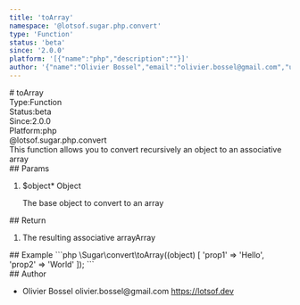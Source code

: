 ```yaml
---
title: 'toArray'
namespace: '@lotsof.sugar.php.convert'
type: 'Function'
status: 'beta'
since: '2.0.0'
platform: '[{"name":"php","description":""}]'
author: '{"name":"Olivier Bossel","email":"olivier.bossel@gmail.com","url":"https://lotsof.dev"}'
---
```

<div class="docmap-mdx">
# toArray
<div class="_metas">
<div class="_type"><span class="_type-label">Type:</span><span class="_type-value">Function</span></div>
<div class="_status"><span class="_status-label">Status:</span><span class="_status-value -beta">beta</span></div>
<div class="_since"><span class="_since-label">Since:</span><span class="_since-value">2.0.0</span></div>
<div class="_platform"><span class="_platform-label">Platform:</span><span class="_platform-value -php">php</span></div>
</div>
<div class="_namespace">@lotsof.sugar.php.convert</div>
<div class="_description">
This function allows you to convert recursively an object to an associative array
</div>
<div class="_params">
## Params
<ol class="_list">
<li class="_item">
<span class="_name">$object<span class="_required">*</span></span><span class="_default"></span> <span class="_type">Object</span>
<p class="_description">The base object to convert to an array</p>
</li>
</ol>
</div>
<div class="_return">
## Return
<ol class="_list">
<li class="_item">
<span class="_description">The resulting associative array</span><span class="_default"></span><span class="_type">Array</span>
</li>
</ol>
</div>
<div class="_examples">
## Example
```php
\Sugar\convert\toArray((object) [
   'prop1' => 'Hello',
   'prop2' => 'World'
]);
```
</div>
<div class="_author">
## Author
<ul class="_list">
<li class="_item">
<span class="_name">Olivier Bossel</span>
<span class="_email">olivier.bossel@gmail.com</span>
<a href="https://lotsof.dev" target="_blank" class="_url">https://lotsof.dev</a>
</li>
</ul>
</div>
</div>
